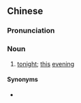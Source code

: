 ==Chinese==
{{zh-forms|type=21}}

===Pronunciation===
{{zh-pron
|md=gĭng-dáng-buŏ
|cat=n
}}

===Noun===
{{zh-noun}}

# {{lb|zh|Min Dong}} [[tonight]]; [[this]] [[evening]]

====Synonyms====
* {{zh-l|今晚}}